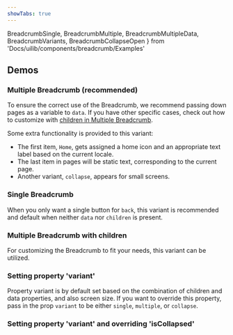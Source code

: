 ```yaml
---
showTabs: true
---
```


BreadcrumbSingle,
BreadcrumbMultiple,
BreadcrumbMultipleData,
BreadcrumbVariants,
BreadcrumbCollapseOpen
} from 'Docs/uilib/components/breadcrumb/Examples'

## Demos

### Multiple Breadcrumb (recommended)

To ensure the correct use of the Breadcrumb, we recommend passing down pages as a variable to `data`. If you have other specific cases, check out how to customize with [children in Multiple Breadcrumb](/uilib/components/breadcrumb/#multiple-breadcrumb-with-children).

<BreadcrumbMultipleData />

Some extra functionality is provided to this variant:

- The first item, `Home`, gets assigned a home icon and an appropriate text label based on the current locale.
- The last item in pages will be static text, corresponding to the current page.
- Another variant, `collapse`, appears for small screens.

### Single Breadcrumb

When you only want a single button for `back`, this variant is recommended and default when neither `data` nor `children` is present.

<BreadcrumbSingle />

### Multiple Breadcrumb with children

For customizing the Breadcrumb to fit your needs, this variant can be utilized.

<BreadcrumbMultiple />

### Setting property 'variant'

Property variant is by default set based on the combination of children and data properties, and also screen size.
If you want to override this property, pass in the prop `variant` to be either `single`, `multiple`, or `collapse`.

<BreadcrumbVariants />

### Setting property 'variant' and overriding 'isCollapsed'

<BreadcrumbCollapseOpen />
